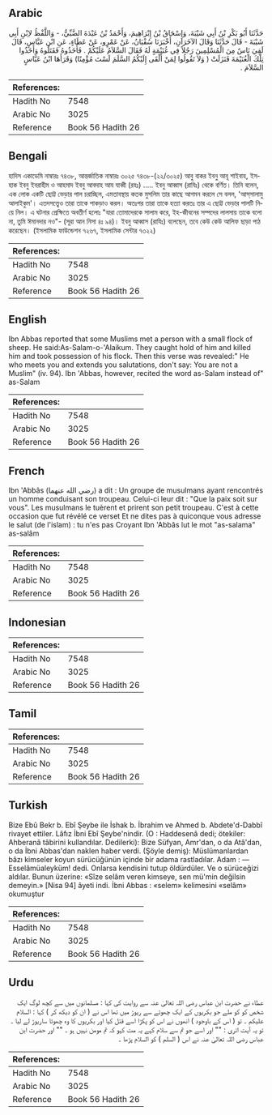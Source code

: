 ## Arabic


<div dir="rtl" lang="ar" style={{fontSize:'larger',backgroundColor:'#f8f9fa',padding:20}}>
حَدَّثَنَا أَبُو بَكْرِ بْنُ أَبِي شَيْبَةَ، وَإِسْحَاقُ بْنُ إِبْرَاهِيمَ، وَأَحْمَدُ بْنُ عَبْدَةَ الضَّبِّيُّ، - وَاللَّفْظُ لاِبْنِ أَبِي شَيْبَةَ - قَالَ حَدَّثَنَا وَقَالَ الآخَرَانِ، أَخْبَرَنَا سُفْيَانُ، عَنْ عَمْرٍو، عَنْ عَطَاءٍ، عَنِ ابْنِ عَبَّاسٍ، قَالَ لَقِيَ نَاسٌ مِنَ الْمُسْلِمِينَ رَجُلاً فِي غُنَيْمَةٍ لَهُ فَقَالَ السَّلاَمُ عَلَيْكُمْ ‏.‏ فَأَخَذُوهُ فَقَتَلُوهُ وَأَخَذُوا تِلْكَ الْغُنَيْمَةَ فَنَزَلَتْ ‏(‏ وَلاَ تَقُولُوا لِمَنْ أَلْقَى إِلَيْكُمُ السَّلَمَ لَسْتَ مُؤْمِنًا‏)‏ وَقَرَأَهَا ابْنُ عَبَّاسٍ السَّلاَمَ ‏.‏
</div>
<div style={{backgroundColor:'#f8f9fa',padding:20, marginBottom: 10}}><table> <thead> <tr> <th>References:</th> <th></th> </tr> </thead> <tbody><tr><td>Hadith No</td><td>7548</td></tr><tr><td>Arabic No</td><td>3025</td></tr><tr><td>Reference</td><td>Book 56 Hadith 26</td></tr></tbody></table></div>

## Bengali


<div dir="ltr" lang="bn" style={{fontSize:'larger',backgroundColor:'#f8f9fa',padding:20}}>
হাদিস একাডেমি নাম্বারঃ ৭৪৩৮, আন্তর্জাতিক নাম্বারঃ ৩০২৫ ৭৪৩৮-(২২/৩০২৫) আবু বাকর ইবনু আবূ শাইবাহ, ইসহাক ইবনু ইবরাহীম ও আহমাদ ইবনু আবদাহ আয যাব্বী (রহঃ) ..... ইবনু আব্বাস (রাযিঃ) থেকে বর্ণিত। তিনি বলেন, এক লোক একটি ছোট্ট ভেড়ার পাল চরাচ্ছিল, এমতাবস্থায় কতক মুসলিম তার কাছে আগমন করলে সে বলল, 'আস্‌সালামু আলাইকুম'। এতদসত্ত্বেও তারা তাকে পাকড়াও করল। অতঃপর তারা তাকে হত্যা করতঃ তার এ ছোট্ট ভেড়ার পালটি নিয়ে নিল। এ ঘটনার প্রেক্ষিতে অবতীর্ণ হলোঃ "যারা তোমাদেরকে সালাম করে, ইহ-জীবনের সম্পদের লালসায় তাকে বলো না, তুমি ঈমানদার নও"- (সূরা আন নিসা ৪ঃ ৯৪)। ইবনু আব্বাস (রাযিঃ) বলেছেন, তবে কেউ কেউ আলিফ ছাড়া পাঠ করেছেন। (ইসলামিক ফাউন্ডেশন ৭২৬৭, ইসলামিক সেন্টার ৭৩২২)
</div>
<div style={{backgroundColor:'#f8f9fa',padding:20, marginBottom: 10}}><table> <thead> <tr> <th>References:</th> <th></th> </tr> </thead> <tbody><tr><td>Hadith No</td><td>7548</td></tr><tr><td>Arabic No</td><td>3025</td></tr><tr><td>Reference</td><td>Book 56 Hadith 26</td></tr></tbody></table></div>

## English


<div dir="ltr" lang="en" style={{fontSize:'larger',backgroundColor:'#f8f9fa',padding:20}}>
Ibn Abbas reported that some Muslims met a person with a small flock of sheep. He said:As-Salam-o-'Alaikum. They caught hold of him and killed him and took possession of his flock. Then this verse was revealed:" He who meets you and extends you salutations, don't say: You are not a Muslim" (iv. 94). Ibn 'Abbas, however, recited the word as-Salam instead of" as-Salam
</div>
<div style={{backgroundColor:'#f8f9fa',padding:20, marginBottom: 10}}><table> <thead> <tr> <th>References:</th> <th></th> </tr> </thead> <tbody><tr><td>Hadith No</td><td>7548</td></tr><tr><td>Arabic No</td><td>3025</td></tr><tr><td>Reference</td><td>Book 56 Hadith 26</td></tr></tbody></table></div>

## French


<div dir="ltr" lang="fr" style={{fontSize:'larger',backgroundColor:'#f8f9fa',padding:20}}>
Ibn 'Abbâs (رضي الله عنهما) a dit : Un groupe de musulmans ayant rencontrés un homme conduisant son troupeau. Celui-ci leur dit : "Que la paix soit sur vous". Les musulmans le tuèrent et prirent son petit troupeau. C'est à cette occasion que fut révélé ce verset Et ne dites pas à quiconque vous adresse le salut (de l'islam) : tu n'es pas Croyant Ibn 'Abbâs lut le mot "as-salama" as-salâm
</div>
<div style={{backgroundColor:'#f8f9fa',padding:20, marginBottom: 10}}><table> <thead> <tr> <th>References:</th> <th></th> </tr> </thead> <tbody><tr><td>Hadith No</td><td>7548</td></tr><tr><td>Arabic No</td><td>3025</td></tr><tr><td>Reference</td><td>Book 56 Hadith 26</td></tr></tbody></table></div>

## Indonesian


<div dir="ltr" lang="id" style={{fontSize:'larger',backgroundColor:'#f8f9fa',padding:20}}>

</div>
<div style={{backgroundColor:'#f8f9fa',padding:20, marginBottom: 10}}><table> <thead> <tr> <th>References:</th> <th></th> </tr> </thead> <tbody><tr><td>Hadith No</td><td>7548</td></tr><tr><td>Arabic No</td><td>3025</td></tr><tr><td>Reference</td><td>Book 56 Hadith 26</td></tr></tbody></table></div>

## Tamil


<div dir="ltr" lang="ta" style={{fontSize:'larger',backgroundColor:'#f8f9fa',padding:20}}>

</div>
<div style={{backgroundColor:'#f8f9fa',padding:20, marginBottom: 10}}><table> <thead> <tr> <th>References:</th> <th></th> </tr> </thead> <tbody><tr><td>Hadith No</td><td>7548</td></tr><tr><td>Arabic No</td><td>3025</td></tr><tr><td>Reference</td><td>Book 56 Hadith 26</td></tr></tbody></table></div>

## Turkish


<div dir="ltr" lang="tr" style={{fontSize:'larger',backgroundColor:'#f8f9fa',padding:20}}>
Bize Ebû Bekr b. Ebî Şeybe ile İshak b. İbrahim ve Ahmed b. Abdete'd-Dabbî rivayet ettiler. Lâfız İbni Ebî Şeybe'nindir. (O : Haddesenâ dedi; ötekiler: Ahberanâ tâbirini kullandılar. Dedilerki): Bize Süfyan, Amr'dan, o da Atâ'dan, o da İbni Abbas'dan naklen haber verdi. (Şöyle demiş): Müslümanlardan bâzı kimseler koyun sürücüğünün içinde bir adama rastladılar. Adam : — Esselâmüaleyküm! dedi. Onlarsa kendisini tutup öldürdüler. Ve o sürüceğizi aldılar. Bunun üzerine: «Sîze selâm veren kimseye, sen mü'min değilsin demeyin.» [Nisa 94] âyeti indi. İbni Abbas : «selem» kelimesini «selâm» okumuştur
</div>
<div style={{backgroundColor:'#f8f9fa',padding:20, marginBottom: 10}}><table> <thead> <tr> <th>References:</th> <th></th> </tr> </thead> <tbody><tr><td>Hadith No</td><td>7548</td></tr><tr><td>Arabic No</td><td>3025</td></tr><tr><td>Reference</td><td>Book 56 Hadith 26</td></tr></tbody></table></div>

## Urdu


<div dir="rtl" lang="ur" style={{fontSize:'larger',backgroundColor:'#f8f9fa',padding:20}}>
عطاء نے حضرت ابن عباس رضی اللہ تعالیٰ عنہ سے روایت کی کہا : مسلمانوں میں سے کچھ لوگ ایک شخص کو کو ملے جو بکریوں کے ایک چھوٹے سے ریوڑ میں تھا اس نے ( ان کو دیکھ کر ) کہا : السلام علیکم ۔ تو ( اس کے باوجود ) انھوں نے اس کو پکڑا اسے قتل کیا اور بکریوں کا وہ چھوٹا ساریوڑ لے لیا ۔ تو یہ آیت اتری : "" اور اسے جو تم سے سلام کہے یہ مت کہو کہ تم مومن نہیں ہو ۔ "" اور حضرت ابن عباس رضی اللہ تعالیٰ عنہ نے اس ( السلم ) کو السلام پڑھا ۔
</div>
<div style={{backgroundColor:'#f8f9fa',padding:20, marginBottom: 10}}><table> <thead> <tr> <th>References:</th> <th></th> </tr> </thead> <tbody><tr><td>Hadith No</td><td>7548</td></tr><tr><td>Arabic No</td><td>3025</td></tr><tr><td>Reference</td><td>Book 56 Hadith 26</td></tr></tbody></table></div>